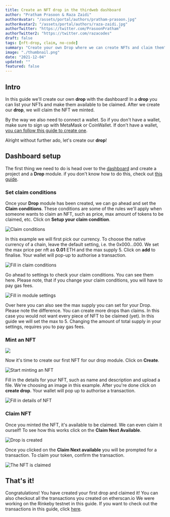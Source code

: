 ```yaml
---
title: Create an NFT drop in the thirdweb dashboard
author: "Pratham Prasoon & Raza Zaidi"
authorAvatar: "/assets/portal/authors/pratham-prasoon.jpg"
authorAvatar2: "/assets/portal/authors/raza-zaidi.jpg"
authorTwitter: "https://twitter.com/PrasoonPratham"
authorTwitter2: "https://twitter.com/razacodes"
draft: false
tags: [nft-drop, claim, no-code]
summary: "Create your own Drop where we can create NFTs and claim them"
image: "./thumbnail.png"
date: "2021-12-04"
updated: ""
featured: false
---
```


## Intro

In this guide we'll create our own **drop** with the dashboard! In a **drop** you can list your NFTs and make them available to be claimed. After we create our **drop**, we will claim the NFT we minted.

By the way we also need to connect a wallet. So if you don't have a wallet, make sure to sign up with MetaMask or CoinWallet. If don't have a wallet, [you can follow this guide to create one](/portal/guides/create-a-metamask-wallet).

Alright without further ado, let's create our **drop**!

## Dashboard setup

The first thing we need to do is head over to the [dashboard](/dashboard) and create a project and a **Drop** module. if you don't know how to do this, check out [this guide](/portal/learn/introduction).

### Set claim conditions

Once your **Drop** module has been created, we can go ahead and set the **Claim conditions**. These conditions are some of the rules we'll apply when someone wants to claim an NFT, such as price, max amount of tokens to be claimed, etc. Click on **Setup your claim condition**.

![Claim conditions](./claim_conditions.png)

In this example we will first pick our currency. To choose the native currency of a chain, leave the default setting, i.e. the 0x000...000.  We set the max price per nft as **0.01** ETH and the max supply 5. Click on **add** to finalise. Your wallet will pop-up to authorise a transaction.

![Fill in claim conditions](./claim_conditions2.png)

Go ahead to settings to check your claim conditions. You can see them here. Please note, that if you change your claim conditions, you will have to pay gas fees. 

![Fill in module settings](./setup.png)

Over here you can also see the max supply you can set for your Drop. Please note the difference. You can create more drops than claims. In this case you would not want every piece of NFT to be claimed (yet). In this guide we will set the max to 5. Changing the amount of total supply in your settings, requires you to pay gas fees.

### Mint an NFT

![](./setup2.png)

Now it's time to create our first NFT for our drop module. Click on **Create**.

![Start minting an NFT](./start_drop.png)

Fill in the details for your NFT, such as name and description and upload a file. We're choosing an image in this example. After you're done click on **create drop**. Your wallet will pop up to authorise a transaction.

![Fill in details of NFT](./create_drop.png)

### Claim NFT

Once you minted the NFT, it's available to be claimed. We can even claim it ourself! To see how this works click on the **Claim Next Available**.

![Drop is created](./drop_created.png)

Once you clicked on the **Claim Next available** you will be prompted for a transaction. To claim your token, confirm the transaction.

![The NFT is claimed](./claim_drop.png)

## That's it!

Congratulations! You have created your first drop and claimed it! 
You can also checkout all the transactions you created on etherscan.io 
We were working on the Rinkeby testnet in this guide. 
If you want to check out the transactions in this guide, click [here](https://rinkeby.etherscan.io/address/0x158cb62B40A474155f64f4b83f18DAB3DB2C780d).